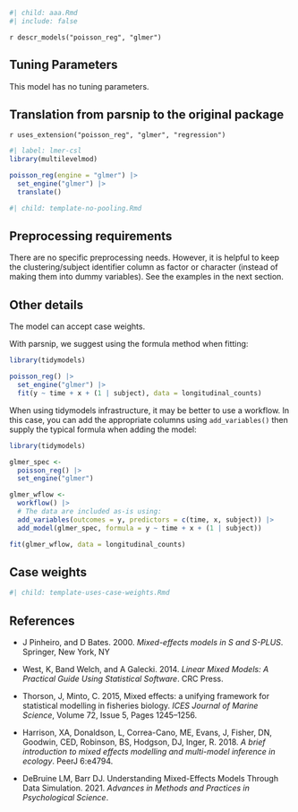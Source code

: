 ```r
#| child: aaa.Rmd
#| include: false
```

`r descr_models("poisson_reg", "glmer")`

## Tuning Parameters

This model has no tuning parameters.

## Translation from parsnip to the original package

`r uses_extension("poisson_reg", "glmer", "regression")`

```r
#| label: lmer-csl
library(multilevelmod)

poisson_reg(engine = "glmer") |> 
  set_engine("glmer") |> 
  translate()
```

```r
#| child: template-no-pooling.Rmd
```

## Preprocessing requirements

There are no specific preprocessing needs. However, it is helpful to keep the clustering/subject identifier column as factor or character (instead of making them into dummy variables). See the examples in the next section. 

## Other details

The model can accept case weights. 

With parsnip, we suggest using the formula method when fitting: 

```r
library(tidymodels)

poisson_reg() |> 
  set_engine("glmer") |> 
  fit(y ~ time + x + (1 | subject), data = longitudinal_counts)
```

When using tidymodels infrastructure, it may be better to use a workflow. In this case, you can add the appropriate columns using `add_variables()` then supply the typical formula when adding the model: 

```r
library(tidymodels)

glmer_spec <- 
  poisson_reg() |> 
  set_engine("glmer")

glmer_wflow <- 
  workflow() |> 
  # The data are included as-is using:
  add_variables(outcomes = y, predictors = c(time, x, subject)) |> 
  add_model(glmer_spec, formula = y ~ time + x + (1 | subject))

fit(glmer_wflow, data = longitudinal_counts)
```

## Case weights

```r
#| child: template-uses-case-weights.Rmd
```

## References

 - 	J Pinheiro, and D Bates. 2000. _Mixed-effects models in S and S-PLUS_. Springer, New York, NY
 
 - West, K, Band Welch, and A Galecki. 2014. _Linear Mixed Models: A Practical Guide Using Statistical Software_. CRC Press.
 
  - Thorson, J, Minto, C. 2015, Mixed effects: a unifying framework for statistical modelling in fisheries biology. _ICES Journal of Marine Science_, Volume 72, Issue 5, Pages 1245–1256.
  
  - Harrison, XA, Donaldson, L, Correa-Cano, ME, Evans, J, Fisher, DN, Goodwin, CED, Robinson, BS, Hodgson, DJ, Inger, R. 2018. _A brief introduction to mixed effects modelling and multi-model inference in ecology_. PeerJ 6:e4794. 
  
  - DeBruine LM, Barr DJ. Understanding Mixed-Effects Models Through Data Simulation. 2021. _Advances in Methods and Practices in Psychological Science_.   
  
